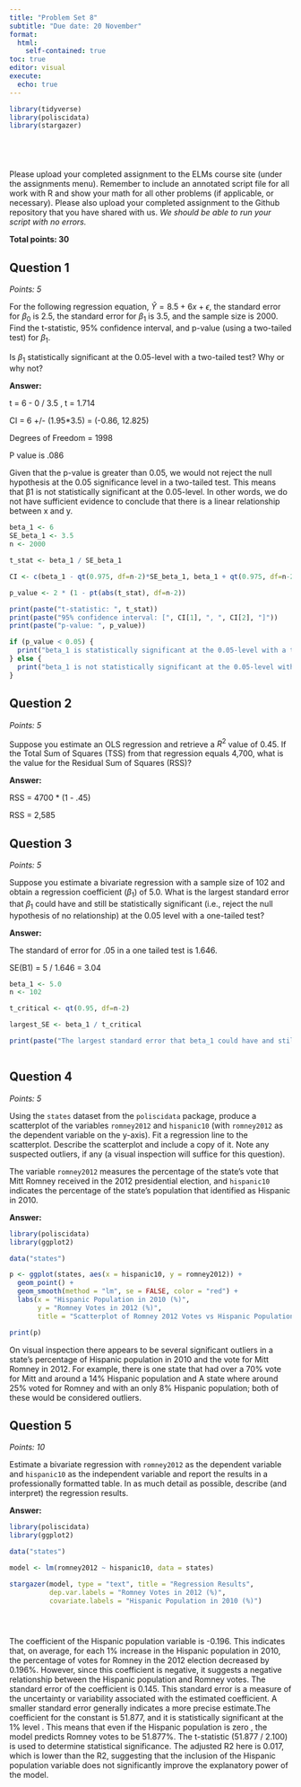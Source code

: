 ```yaml
---
title: "Problem Set 8"
subtitle: "Due date: 20 November"
format: 
  html:
    self-contained: true
toc: true
editor: visual
execute: 
  echo: true
---
```


```r

library(tidyverse)
library(poliscidata)
library(stargazer)






```

Please upload your completed assignment to the ELMs course site (under the assignments menu). Remember to include an annotated script file for all work with R and show your math for all other problems (if applicable, or necessary). Please also upload your completed assignment to the Github repository that you have shared with us. *We should be able to run your script with no errors.*

**Total points: 30**

## Question 1

*Points: 5*

For the following regression equation, $\hat{Y} = 8.5 + 6x + \epsilon$, the standard error for $\beta_0$ is 2.5, the standard error for $\beta_1$ is 3.5, and the sample size is 2000. Find the t-statistic, 95% confidence interval, and p-value (using a two-tailed test) for $\beta_1$.

Is $\beta_1$ statistically significant at the 0.05-level with a two-tailed test? Why or why not?

**Answer:**

t = 6 - 0 / 3.5 , t = 1.714

CI = 6 +/- (1.95\*3.5) = (-0.86, 12.825)

Degrees of Freedom = 1998

P value is .086

Given that the p-value is greater than 0.05, we would not reject the null hypothesis at the 0.05 significance level in a two-tailed test. This means that β1​ is not statistically significant at the 0.05-level. In other words, we do not have sufficient evidence to conclude that there is a linear relationship between x and y.

```r

beta_1 <- 6
SE_beta_1 <- 3.5
n <- 2000

t_stat <- beta_1 / SE_beta_1

CI <- c(beta_1 - qt(0.975, df=n-2)*SE_beta_1, beta_1 + qt(0.975, df=n-2)*SE_beta_1)

p_value <- 2 * (1 - pt(abs(t_stat), df=n-2))

print(paste("t-statistic: ", t_stat))
print(paste("95% confidence interval: [", CI[1], ", ", CI[2], "]"))
print(paste("p-value: ", p_value))

if (p_value < 0.05) {
  print("beta_1 is statistically significant at the 0.05-level with a two-tailed test.")
} else {
  print("beta_1 is not statistically significant at the 0.05-level with a two-tailed test.")
}


```

## Question 2

*Points: 5*

Suppose you estimate an OLS regression and retrieve a $R^2$ value of 0.45. If the Total Sum of Squares (TSS) from that regression equals 4,700, what is the value for the Residual Sum of Squares (RSS)?

**Answer:**

RSS = 4700 \* (1 - .45)

RSS = 2,585

## Question 3

*Points: 5*

Suppose you estimate a bivariate regression with a sample size of 102 and obtain a regression coefficient ($\beta_1$) of 5.0. What is the largest standard error that $\beta_1$ could have and still be statistically significant (i.e., reject the null hypothesis of no relationship) at the 0.05 level with a one-tailed test?

**Answer:**

The standard of error for .05 in a one tailed test is 1.646.

SE(B1) = 5 / 1.646 = 3.04

```r

beta_1 <- 5.0
n <- 102

t_critical <- qt(0.95, df=n-2)

largest_SE <- beta_1 / t_critical

print(paste("The largest standard error that beta_1 could have and still be statistically significant at the 0.05 level with a one-tailed test is: ", largest_SE))



```

## Question 4

*Points: 5*

Using the `states` dataset from the `poliscidata` package, produce a scatterplot of the variables `romney2012` and `hispanic10` (with `romney2012` as the dependent variable on the y-axis). Fit a regression line to the scatterplot. Describe the scatterplot and include a copy of it. Note any suspected outliers, if any (a visual inspection will suffice for this question).

::: callout-note
The variable `romney2012` measures the percentage of the state's vote that Mitt Romney received in the 2012 presidential election, and `hispanic10` indicates the percentage of the state's population that identified as Hispanic in 2010.
:::

**Answer:**

```r

library(poliscidata)
library(ggplot2)

data("states")

p <- ggplot(states, aes(x = hispanic10, y = romney2012)) +
  geom_point() +
  geom_smooth(method = "lm", se = FALSE, color = "red") +
  labs(x = "Hispanic Population in 2010 (%)",
       y = "Romney Votes in 2012 (%)",
       title = "Scatterplot of Romney 2012 Votes vs Hispanic Population in 2010")

print(p)


```

On visual inspection there appears to be several significant outliers in a state's percentage of Hispanic population in 2010 and the vote for Mitt Romney in 2012. For example, there is one state that had over a 70% vote for Mitt and around a 14% Hispanic population and A state where around 25% voted for Romney and with an only 8% Hispanic population; both of these would be considered outliers.

## Question 5

*Points: 10*

Estimate a bivariate regression with `romney2012` as the dependent variable and `hispanic10` as the independent variable and report the results in a professionally formatted table. In as much detail as possible, describe (and interpret) the regression results.

**Answer:**

```r

library(poliscidata)
library(ggplot2)

data("states")

model <- lm(romney2012 ~ hispanic10, data = states)

stargazer(model, type = "text", title = "Regression Results", 
          dep.var.labels = "Romney Votes in 2012 (%)",
          covariate.labels = "Hispanic Population in 2010 (%)")





```

The coefficient of the Hispanic population variable is -0.196. This indicates that, on average, for each 1% increase in the Hispanic population in 2010, the percentage of votes for Romney in the 2012 election decreased by 0.196%. However, since this coefficient is negative, it suggests a negative relationship between the Hispanic population and Romney votes. The standard error of the coefficient is 0.145. This standard error is a measure of the uncertainty or variability associated with the estimated coefficient. A smaller standard error generally indicates a more precise estimate.The coefficient for the constant is 51.877, and it is statistically significant at the 1% level . This means that even if the Hispanic population is zero , the model predicts Romney votes to be 51.877%. The t-statistic (51.877 / 2.100) is used to determine statistical significance. The adjusted R2 here is 0.017, which is lower than the R2, suggesting that the inclusion of the Hispanic population variable does not significantly improve the explanatory power of the model.
